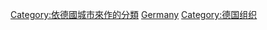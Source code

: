 [[Category:依德國城市來作的分類|Category:依德國城市來作的分類]]
[[Category:各國各城市組織|Germany]]
[[Category:德国组织|Category:德国组织]]